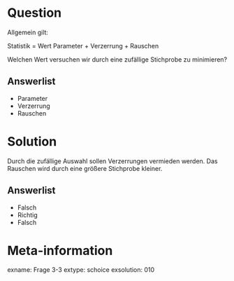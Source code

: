 Question
========

Allgemein gilt:

Statistik = Wert Parameter + Verzerrung + Rauschen

Welchen Wert versuchen wir durch eine zufällige Stichprobe zu minimieren?

Answerlist
----------

* Parameter
* Verzerrung
* Rauschen


Solution
========

Durch die zufällige Auswahl sollen Verzerrungen vermieden werden. Das Rauschen wird durch eine größere Stichprobe kleiner.

Answerlist
----------

* Falsch
* Richtig
* Falsch

Meta-information
================
exname: Frage 3-3
extype: schoice
exsolution: 010
